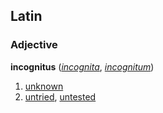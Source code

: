 ==Latin==
===Adjective===
'''incognitus'''  (''[[incognita]]'', ''[[incognitum]]'')
# [[unknown]]
# [[untried]], [[untested]]